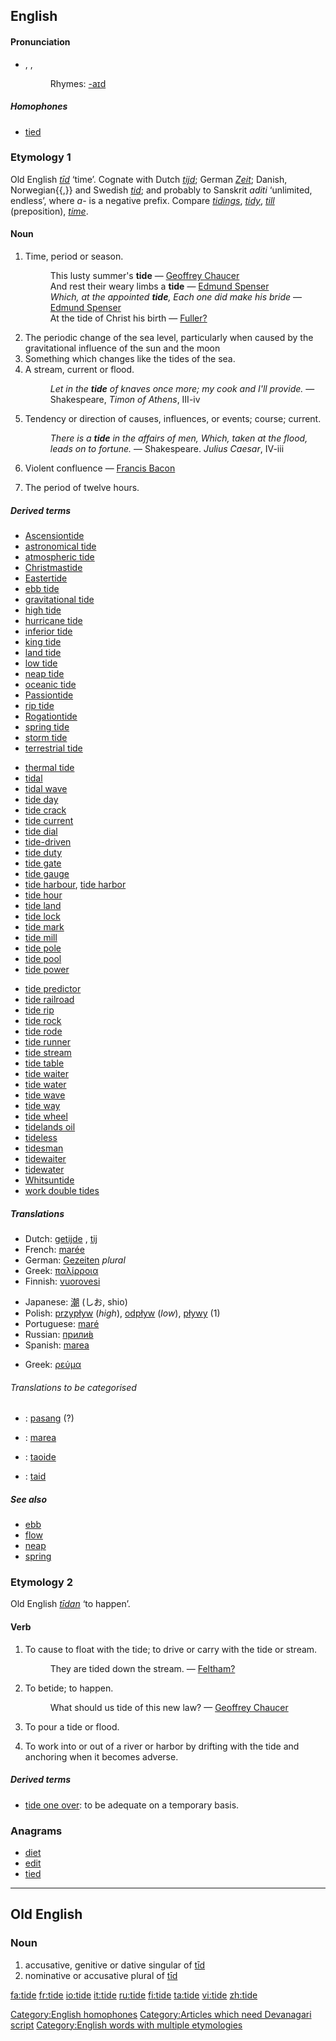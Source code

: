 ==English==

====Pronunciation====
* {{AHD|tīd}}, {{IPA|/taɪd/}}, {{SAMPA|/taId/}}
*:Rhymes: [[Rhymes:English:-aɪd|-aɪd]]

=====Homophones=====
*[[tied]]
[[Category:English homophones]]

===Etymology 1===
Old English ''[[tid|tīd]]'' ‘time’. Cognate with Dutch ''[[tijd]]''; German ''[[Zeit]]''; Danish, Norwegian{{,}} and Swedish ''[[tid]]''; and probably to Sanskrit ''aditi'' ‘unlimited, endless’, where ''a-'' is a negative prefix. Compare ''[[tidings]]'', ''[[tidy]]'', ''[[till]]'' (preposition), ''[[time]]''. [[Category:Articles which need Devanagari script]]

====Noun====
{{en-noun}}

# {{obsolete}} Time, period or season.
#: This lusty summer's '''tide''' &mdash; [[Geoffrey Chaucer]]
#: And rest their weary limbs a '''tide''' &mdash; [[Edmund Spenser]]
#: ''Which, at the appointed '''tide''', Each one did make his bride'' &mdash; [[Edmund Spenser]]
#:At the tide of Christ his birth — [[Fuller?]]
# The periodic change of the sea level, particularly when caused by the gravitational influence of the sun and the moon
# Something which changes like the tides of the sea.
# A stream, current or flood.
#: ''Let in the '''tide''' of knaves once more; my cook and I'll provide.'' &mdash; Shakespeare, ''Timon of Athens'', III-iv 
# Tendency or direction of causes, influences, or events; course; current.
#: ''There is a '''tide''' in the affairs of men, Which, taken at the flood, leads on to fortune.'' &mdash; Shakespeare. ''Julius Caesar'', IV-iii
# {{obsolete}} Violent confluence &mdash; [[Francis Bacon]]
# {{cattag|mining}} The period of twelve hours.

=====Derived terms=====
{{top3}}
*[[Ascensiontide]]
*[[astronomical tide]]
*[[atmospheric tide]]
*[[Christmastide]]
*[[Eastertide]]
*[[ebb tide]]
*[[gravitational tide]]
*[[high tide]]
*[[hurricane tide]]
*[[inferior tide]] <!-- See under [[inferior]] ''(adjective)'' -->
*[[king tide]]
*[[land tide]]
*[[low tide]]
*[[neap tide]]
*[[oceanic tide]]
*[[Passiontide]]
*[[rip tide]]
*[[Rogationtide]]
*[[spring tide]]
*[[storm tide]]
*[[terrestrial tide]]
{{mid3}}
*[[thermal tide]]
*[[tidal]]
*[[tidal wave]]
*[[tide day]]
*[[tide crack]]
*[[tide current]]
*[[tide dial]]
*[[tide-driven]]
*[[tide duty]]
*[[tide gate]]
*[[tide gauge]]
*[[tide harbour]], [[tide harbor]]
*[[tide hour]]
*[[tide land]]
*[[tide lock]]
*[[tide mark]]
*[[tide mill]]
*[[tide pole]]
*[[tide pool]]
*[[tide power]]
{{mid3}}
*[[tide predictor]]
*[[tide railroad]]
*[[tide rip]]
*[[tide rock]]
*[[tide rode]]
*[[tide runner]]
*[[tide stream]]
*[[tide table]]
*[[tide waiter]]
*[[tide water]]
*[[tide wave]]
*[[tide way]]
*[[tide wheel]]
*[[tidelands oil]]
*[[tideless]]
*[[tidesman]]
*[[tidewaiter]]
*[[tidewater]]
*[[Whitsuntide]]
*[[work double tides]]
{{bottom}}

=====Translations=====
{{trans-top|periodic change of sea level}}
*Dutch: [[getijde]] {{n}}, [[tij]] {{n}}
*French: [[marée]] {{f}}
*German: [[Gezeiten]] ''plural''
*Greek: [[παλίρροια]] {{f}}
*Finnish: [[vuorovesi]]
{{trans-mid}}
*Japanese: [[潮]] (しお, shio)
*Polish: [[przypływ]] {{m}} (''high''), [[odpływ]] {{m}} (''low''), [[pływy]] {{p}} (1)
*Portuguese: [[maré]] {{m}}
*Russian: [[прилив|прили́в]] {{m}}
*Spanish: [[marea]]
{{trans-bottom}}

{{trans-top|a current or stream in sea or tidal river}}
*Greek: [[ρεύμα]] {{n}}
{{trans-mid}}
{{trans-bottom}}

{{trans-top|tendency or direction of causes, influences, or events; course; current}}
{{trans-mid}}
{{trans-bottom}}

======Translations to be categorised======
{{checktrans}}
{{top}}
*{{ttbc|Indonesian}}: [[pasang]] (?)
*{{ttbc|Interlingua}}: [[marea]]
{{mid}}
*{{ttbc|Irish}}: [[taoide]] {{f}}
*{{ttbc|Volapük}}: [[taid]]
{{bottom}}

=====See also=====
*[[ebb]]
*[[flow]]
*[[neap]]
*[[spring]]

===Etymology 2===
Old English ''[[tidan|tīdan]]'' ‘to happen’.

====Verb====
{{en-verb|tid|ing}}

# {{transitive}} To cause to float with the tide; to drive or carry with the tide or stream.
#:They are tided down the stream. &mdash; [[Feltham?]]
# {{cattag|intransitive|obsolete}} To betide; to happen.
#:What should us tide of this new law? &mdash; [[Geoffrey Chaucer]]
# {{intransitive}} To pour a tide or flood.
# {{cattag|nautical}} To work into or out of a river or harbor by drifting with the tide and anchoring when it becomes adverse.

=====Derived terms=====
*[[tide one over]]: to be adequate on a temporary basis.

===Anagrams===
*[[diet]]
*[[edit]]
*[[tied]]

[[Category:English words with multiple etymologies]]

----

==Old English==
===Noun===
{{Unicode|'''tīde'''}}

# accusative, genitive or dative singular of [[tid|tīd]]
# nominative or accusative plural of [[tid|tīd]]

[[fa:tide]]
[[fr:tide]]
[[io:tide]]
[[it:tide]]
[[ru:tide]]
[[fi:tide]]
[[ta:tide]]
[[vi:tide]]
[[zh:tide]]